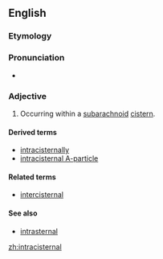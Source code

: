 ==English==

===Etymology===
{{prefix|intra|cisternal|lang=en}}

===Pronunciation===
* {{IPA|ˌɪntrəsɪˈstɝnɔl|lang=en}}

===Adjective===
{{en-adj|-}}

# {{context|medicine|lang=en}} Occurring within a [[subarachnoid]] [[cistern]].

====Derived terms====
* [[intracisternally]]
* [[intracisternal A-particle]]

====Related terms====
* [[intercisternal]]

====See also====
* [[intrasternal]]

[[zh:intracisternal]]